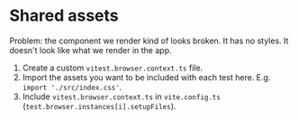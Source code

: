 # Shared assets

Problem: the component we render kind of looks broken. It has no styles. It doesn't look like what we render in the app.

1. Create a custom `vitest.browser.context.ts` file.
1. Import the assets you want to be included with each test here. E.g. `import './src/index.css'`.
1. Include `vitest.browser.context.ts` in `vite.config.ts` (`test.browser.instances[i].setupFiles`).
